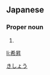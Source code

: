 ==Japanese==
{{ja-kanjitab|希|昇}}

===Proper noun===
{{ja-pos|proper|きしょう}}

# {{given name|male|lang=ja}}

[[Category:Japanese male given names|きしょう]]

[[li:希昇]]